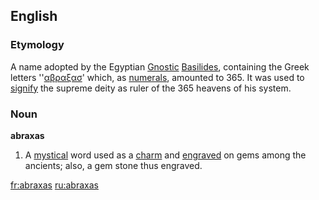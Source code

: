 {{rfc|date=October 2005}}
{{see|Abraxas}}
==English==

===Etymology===
A name adopted by the Egyptian [[Gnostic]] [[Basilides]], containing the Greek letters ''[[αβραξασ]]' which, as [[numerals]], amounted to 365. It was used to [[signify]] the supreme deity as ruler of the 365 heavens of his system.

===Noun===
'''abraxas'''

#{{gnosticism}} A [[mystical]] word used as a [[charm]] and [[engraved]] on gems among the ancients; also, a gem stone thus engraved.

{{wikipediapar|Abraxas}}

[[fr:abraxas]]
[[ru:abraxas]]
